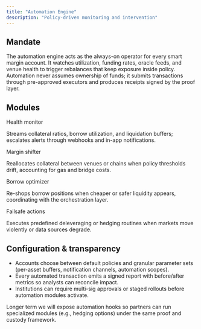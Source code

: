 ```yaml
---
title: "Automation Engine"
description: "Policy-driven monitoring and intervention"
---
```


<div className="usb-section">
  <h2>Mandate</h2>
  <p>
    The automation engine acts as the always-on operator for every smart margin account. It watches utilization, funding rates, oracle feeds, and venue health to trigger rebalances that keep exposure inside policy. Automation never assumes ownership of funds; it submits transactions through pre-approved executors and produces receipts signed by the proof layer.
  </p>
</div>

<div className="usb-section">
  <h2>Modules</h2>
  <div className="usb-grid">
    <div className="usb-card">
      <span className="usb-card__eyebrow">Health monitor</span>
      <p className="usb-card__body">Streams collateral ratios, borrow utilization, and liquidation buffers; escalates alerts through webhooks and in-app notifications.</p>
    </div>
    <div className="usb-card">
      <span className="usb-card__eyebrow">Margin shifter</span>
      <p className="usb-card__body">Reallocates collateral between venues or chains when policy thresholds drift, accounting for gas and bridge costs.</p>
    </div>
    <div className="usb-card">
      <span className="usb-card__eyebrow">Borrow optimizer</span>
      <p className="usb-card__body">Re-shops borrow positions when cheaper or safer liquidity appears, coordinating with the orchestration layer.</p>
    </div>
    <div className="usb-card">
      <span className="usb-card__eyebrow">Failsafe actions</span>
      <p className="usb-card__body">Executes predefined deleveraging or hedging routines when markets move violently or data sources degrade.</p>
    </div>
  </div>
</div>

<div className="usb-section">
  <h2>Configuration & transparency</h2>
  <ul className="usb-checklist">
    <li>Accounts choose between default policies and granular parameter sets (per-asset buffers, notification channels, automation scopes).</li>
    <li>Every automated transaction emits a signed report with before/after metrics so analysts can reconcile impact.</li>
    <li>Institutions can require multi-sig approvals or staged rollouts before automation modules activate.</li>
  </ul>
  <p>
    Longer term we will expose automation hooks so partners can run specialized modules (e.g., hedging options) under the same proof and custody framework.
  </p>
</div>
